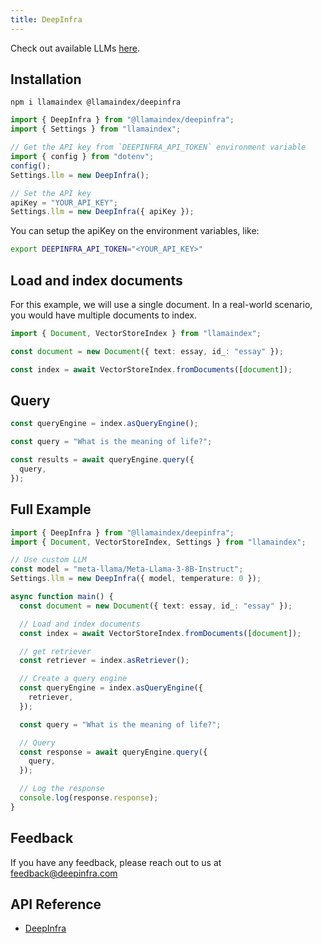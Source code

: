 ```yaml
---
title: DeepInfra
---
```


Check out available LLMs [here](https://deepinfra.com/models/text-generation).

## Installation

```package-install
npm i llamaindex @llamaindex/deepinfra
```

```ts
import { DeepInfra } from "@llamaindex/deepinfra";
import { Settings } from "llamaindex";

// Get the API key from `DEEPINFRA_API_TOKEN` environment variable
import { config } from "dotenv";
config();
Settings.llm = new DeepInfra();

// Set the API key
apiKey = "YOUR_API_KEY";
Settings.llm = new DeepInfra({ apiKey });
```

You can setup the apiKey on the environment variables, like:

```bash
export DEEPINFRA_API_TOKEN="<YOUR_API_KEY>"
```

## Load and index documents

For this example, we will use a single document. In a real-world scenario, you would have multiple documents to index.

```ts
import { Document, VectorStoreIndex } from "llamaindex";

const document = new Document({ text: essay, id_: "essay" });

const index = await VectorStoreIndex.fromDocuments([document]);
```

## Query

```ts
const queryEngine = index.asQueryEngine();

const query = "What is the meaning of life?";

const results = await queryEngine.query({
  query,
});
```

## Full Example

```ts
import { DeepInfra } from "@llamaindex/deepinfra";
import { Document, VectorStoreIndex, Settings } from "llamaindex";

// Use custom LLM
const model = "meta-llama/Meta-Llama-3-8B-Instruct";
Settings.llm = new DeepInfra({ model, temperature: 0 });

async function main() {
  const document = new Document({ text: essay, id_: "essay" });

  // Load and index documents
  const index = await VectorStoreIndex.fromDocuments([document]);

  // get retriever
  const retriever = index.asRetriever();

  // Create a query engine
  const queryEngine = index.asQueryEngine({
    retriever,
  });

  const query = "What is the meaning of life?";

  // Query
  const response = await queryEngine.query({
    query,
  });

  // Log the response
  console.log(response.response);
}
```

## Feedback

If you have any feedback, please reach out to us at [feedback@deepinfra.com](mailto:feedback@deepinfra.com)

## API Reference

- [DeepInfra](/docs/api/classes/DeepInfra)
